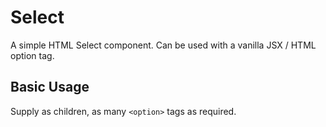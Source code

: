 
<Meta of={SelectStories} />

# Select

A simple HTML Select component. Can be used with a vanilla JSX / HTML option tag.

## Basic Usage

<Canvas of={SelectStories.BasicUsage} />

Supply as children, as many `<option>` tags as required.

<RenderHtmlMarkup of={SelectStories.BasicUsage} />
